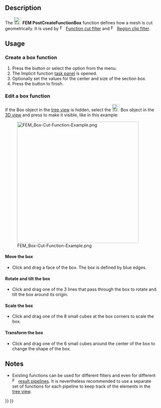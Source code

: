 <languages/>

{{Docnav
|[[FEM_PostCreateFunctionCylinder|PostCreateFunctionCylinder]]
|[[FEM_ClippingPlaneAdd|ClippingPlaneAdd]]
|[[FEM_Workbench|FEM]]
|IconL=FEM_PostCreateFunctionCylinder.svg
|IconR=FEM_ClippingPlaneAdd.svg
|IconC=Workbench_FEM.svg
}}

{{GuiCommand
|Name=FEM PostCreateFunctionBox
|MenuLocation=Results → Filter functions → Box
|Workbenches=[[FEM_Workbench|FEM]]
|Version=0.21
|SeeAlso=[[FEM_tutorial|FEM tutorial]]
}}

==Description==

The [[Image:FEM_PostCreateFunctionBox.svg|24px]] '''FEM PostCreateFunctionBox''' function defines how a mesh is cut geometrically. It is used by [[Image:FEM_PostFilterCutFunction.svg|16px]] [[FEM_PostFilterCutFunction|Function cut filter]] and [[Image:FEM_PostFilterClipRegion.svg|16px]] [[FEM_PostFilterClipRegion|Region clip filter]].

==Usage==

===Create a box function===

# Press the {{Button|[[Image:FEM_PostCreateFunctionBox.svg|16px]] [[FEM_PostCreateFunctionBox|Box]]}} button or select the {{MenuCommand|Results → Filter functions → [[Image:FEM_PostCreateFunctionBox.svg|16px]] Box}} option from the menu.
# The Implicit function [[Task_panel|task panel]] is opened.
# Optionally set the values for the center and size of the section box.
# Press the {{Button|OK}} button to finish.

===Edit a box function===

If the Box object in the [[Tree_view|tree view]] is hidden, select the [[Image:FEM_PostCreateFunctionBox.svg|24px]] Box object in the [[3D_view|3D view]] and press {{KEY|Space}} to make it visible, like in this example:

[[File:FEM_Box-Cut-Function-Example.png|400px]]

====Move the box====

* Click and drag a face of the box. The box is defined by blue edges.

====Rotate and tilt the box====

* Click and drag one of the 3 lines that pass through the box to rotate and tilt the box around its origin.

====Scale the box====

* Click and drag one of the 8 small cubes at the box corners to scale the box.

====Transform the box====

* Click and drag one of the 6 small cubes around the center of the box to change the shape of the box.

==Notes==

* Existing functions can be used for different filters and even for different [[Image:FEM_PostPipelineFromResult.svg|16px]] [[FEM_PostPipelineFromResult|result pipelines]]. It is nevertheless recommended to use a separate set of functions for each pipeline to keep track of the elements in the [[Tree_view|tree view]].


{{Docnav
|[[FEM_PostCreateFunctionCylinder|PostCreateFunctionCylinder]]
|[[FEM_ClippingPlaneAdd|ClippingPlaneAdd]]
|[[FEM_Workbench|FEM]]
|IconL=FEM_PostCreateFunctionCylinder.svg
|IconR=FEM_ClippingPlaneAdd.svg
|IconC=Workbench_FEM.svg
}}

{{FEM Tools navi{{#translation:}}}}
{{Userdocnavi{{#translation:}}}}